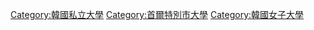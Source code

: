 [[Category:韓國私立大學|Category:韓國私立大學]]
[[Category:首爾特別市大學|Category:首爾特別市大學]]
[[Category:韓國女子大學|Category:韓國女子大學]]